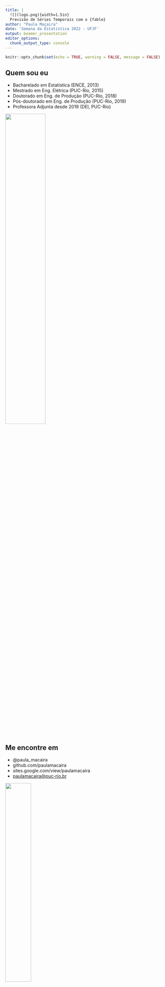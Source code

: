 ---
title: |
  ![](logo.png){width=1.5in}  
  Previsão de Séries Temporais com o {fable}
author: "Paula Maçaira"
date: 'Semana da Estatística 2022 - UFJF'
output: beamer_presentation
editor_options: 
  chunk_output_type: console
---

```{r setup, include=FALSE}
knitr::opts_chunk$set(echo = TRUE, warning = FALSE, message = FALSE)
```

## Quem sou eu

-   Bacharelado em Estatística (ENCE, 2013)
-   Mestrado em Eng. Elétrica (PUC-Rio, 2015)
-   Doutorado em Eng. de Produção (PUC-Rio, 2018)
-   Pós-doutorado em Eng. de Produção (PUC-Rio, 2019)
-   Professora Adjunta desde 2019 (DEI, PUC-Rio)

\flushright ![](Paula.png){width="50%"}

## Me encontre em

-   @paula_macaira
-   github.com/paulamacaira
-   sites.google.com/view/paulamacaira
-   [paulamacaira\@puc-rio.br](mailto:paulamacaira@puc-rio.br){.email}

\flushright ![](RedesSociais.png){width="40%"}

## Premissas

-   Presumo que você conheça minimamente a **linguagem R** e o meio ambiente **RStudio**
-   Suponho que você seja familiarizado com conceitos como **séries temporais, média, desvio padrão, quantis, regressão, distribuição normal, probabilidade** etc.

## Falaremos sobre...

1.  o que é um tsibble
2.  alguns gráficos de ST
3.  benchmarks para previsão
4.  análise dos resíduos
5.  medidas de acurácia
6.  métodos de Suavização Exponencial
7.  modelos de Box & Jenkins

\center ![](Work.png){width="50%"}

## ...

![](LetsGo.png){width="100%"}

## Pacotes necessários

```{r eval = F}
# Manipulação de dados
library(tidyverse)

# Manipulação de Séries Temporais
library(tsibble)

# Funções de Previsão
library(fable)

# Gráficos e Estatísticas de Séries Temporais
library(feasts)

# Séries Temporais Tidy
library(tsibbledata)

# Todos os itens acima e mais
library(fpp3)
```

```{r echo = F}
# Manipulação de dados
library(tidyverse)

# Manipulação de Séries Temporais
library(tsibble)

# Funções de Previsão
library(fable)

# Gráficos e Estatísticas de Séries Temporais
library(feasts)

# Séries Temporais Tidy
library(tsibbledata)

# Todos os itens acima e mais
library(fpp3)
```

## O que é um tsibble

Um tsibble permite o armazenamento e manipulação de múltiplas séries temporais em R

Ele contêm: 

- um index (informação de tempo);
- variáveis medidas; e
- variáveis chave (identificadores únicos opcionais para cada série)

## Alguns exemplos

\tiny

```{r}
global_economy
```

## Alguns exemplos

\tiny

```{r}
tourism
```

## Convertendo um data frame/tibble em tsibble

\tiny

```{r tidy = F}
consumo = readr::read_csv2("https://raw.githubusercontent.com/paulamacaira/Semana-da-Estatistica-2022-UFJF/main/Minicurso-fable/consumo_energia_2022.csv")
consumo
```

O link do arquivo no GitHub é:

"https://raw.githubusercontent.com/paulamacaira/Semana-da-Estatistica-2022-UFJF/main/Minicurso-fable/consumo_energia_2022.csv"

## Convertendo para tsibble

```{r}
consumo_tsibble = consumo %>%
  pivot_longer(-Data, names_to = "Regiao") %>% 
  mutate(Data = yearmonth(Data)) %>% 
  as_tsibble(index = Data,
    key = Regiao)
consumo_tsibble
```


